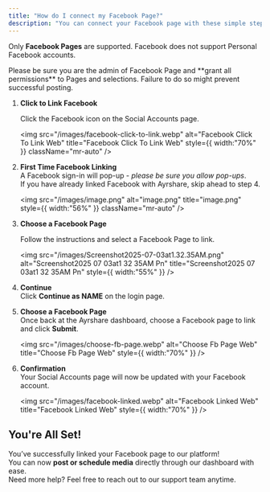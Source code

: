 ```yaml
---
title: "How do I connect my Facebook Page?"
description: "You can connect your Facebook page with these simple steps"
---
```


Only **Facebook Pages** are supported. Facebook does not support Personal Facebook accounts.

<Tip>
  Please be sure you are the admin of Facebook Page and **grant all permissions** to Pages and selections. Failure to do so might prevent successful posting.
</Tip>

1. **Click to Link Facebook**

   Click the Facebook icon on the Social Accounts page.

   <img
     src="/images/facebook-click-to-link.webp"
     alt="Facebook Click To Link Web"
     title="Facebook Click To Link Web"
     style={{ width:"70%" }}
     className="mr-auto"
   />
2. **First Time Facebook Linking**\
   A Facebook sign-in will pop-up - _please be sure you allow pop-ups_.\
   If you have already linked Facebook with Ayrshare, skip ahead to step 4.

   <img
     src="/images/image.png"
     alt="image.png"
     title="image.png"
     style={{ width:"56%" }}
     className="mr-auto"
   />
3. **Choose a Facebook Page**

   Follow the instructions and select a Facebook Page to link.

   <img
     src="/images/Screenshot2025-07-03at1.32.35AM.png"
     alt="Screenshot2025 07 03at1 32 35AM Pn"
     title="Screenshot2025 07 03at1 32 35AM Pn"
     style={{ width:"55%" }}
   />
4. **Continue**\
   Click **Continue as NAME** on the login page.
5. **Choose a Facebook Page**\
   Once back at the Ayrshare dashboard, choose a Facebook page to link and click **Submit**.

   <img
     src="/images/choose-fb-page.webp"
     alt="Choose Fb Page Web"
     title="Choose Fb Page Web"
     style={{ width:"70%" }}
   />
6. **Confirmation**\
   Your Social Accounts page will now be updated with your Facebook account.

   <img
     src="/images/facebook-linked.webp"
     alt="Facebook Linked Web"
     title="Facebook Linked Web"
     style={{ width:"70%" }}
   />

## You're All Set\!

You’ve successfully linked your Facebook page to our platform\! \
You can now **post or schedule media** directly through our dashboard with ease.\
Need more help? Feel free to reach out to our support team anytime.